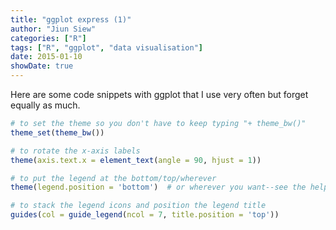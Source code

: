 ```yaml
---
title: "ggplot express (1)"
author: "Jiun Siew"
categories: ["R"]
tags: ["R", "ggplot", "data visualisation"]
date: 2015-01-10
showDate: true
---
```


Here are some code snippets with ggplot that I use very often but forget equally 
as much.


```r
# to set the theme so you don't have to keep typing "+ theme_bw()"
theme_set(theme_bw())

# to rotate the x-axis labels
theme(axis.text.x = element_text(angle = 90, hjust = 1))

# to put the legend at the bottom/top/wherever
theme(legend.position = 'bottom')  # or wherever you want--see the help

# to stack the legend icons and position the legend title
guides(col = guide_legend(ncol = 7, title.position = 'top'))

```
